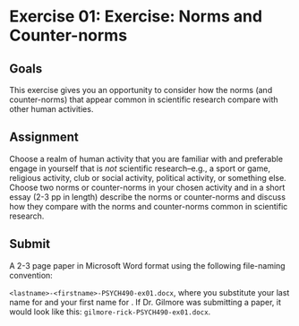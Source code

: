 # Exercise 01: Exercise: Norms and Counter-norms {#ex_norms_counternorms -}

## Goals {-}

This exercise gives you an opportunity to consider how the norms (and counter-norms) that appear common in scientific research compare with other human activities.

## Assignment {-}

Choose a realm of human activity that you are familiar with and preferable engage in yourself that is *not* scientific research--e.g., a sport or game, religious activity, club or social activity, political activity, or something else.
Choose two norms or counter-norms in your chosen activity and in a short essay (2-3 pp in length) describe the norms or counter-norms and discuss how they compare with the norms and counter-norms common in scientific research.

## Submit {-}

A 2-3 page paper in Microsoft Word format using the following file-naming convention:

`<lastname>-<firstname>-PSYCH490-ex01.docx`, where you substitute your last name for <lastname> and your first name for <firstname>.
If Dr. Gilmore was submitting a paper, it would look like this: `gilmore-rick-PSYCH490-ex01.docx`. 
